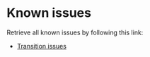 <!--
	Copyright (c) 2021 THALES GLOBAL SERVICES.
	
	This program and the accompanying materials are made available under the
	terms of the Eclipse Public License 2.0 which is available at
	http://www.eclipse.org/legal/epl-2.0
	
	SPDX-License-Identifier: EPL-2.0
	
	Contributors:
	   Thales - initial API and implementation
-->
= Known issues =

Retrieve all known issues by following this link:

* [https://github.com/eclipse/capella-sss-transition/issues Transition issues]